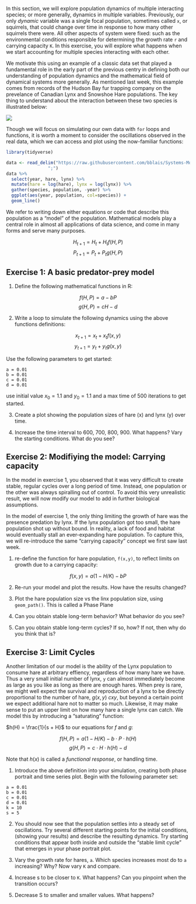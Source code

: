 In this section, we will explore population dynamics of multiple interacting species; or more generally, dynamics in multiple variables.  Previously, our only _dynamic_ variable was a single focal population, sometimes called `x`, or squirrels, that could change over time in response to how many other squirrels there were.  All other aspects of system were fixed: such as the environmental conditions responsible for determining the growth rate `r` and carrying capacity `K`.  In this exercise, you will explore what happens when we start accounting for multiple species interacting with each other.

We motivate this using an example of a classic data set that played a fundamental role in the early part of the previous centry in defining both our understanding of population dynamics and the mathematical field of dynamical systems more generally. As mentioned last week, this example comes from records of the Hudson Bay fur trapping company on the prevelance of Canadian Lynx and Snowshoe Hare populations.  The key thing to understand about the interaction between these two species is illustrated below:

![](https://www.math.duke.edu/education/ccp/materials/engin/predprey/Lynx.gif)



Though we will focus on simulating our own data with `for` loops and functions, it is worth a moment to consider the oscillations observed in the real data, which we can access and plot using the now-familiar functions:


```r
library(tidyverse)
```

```r
data <- read_delim("https://raw.githubusercontent.com/bblais/Systems-Modeling-Spring-2015-Notebooks/master/data/Lynx%20and%20Hare%20Data/lynxhare.csv",
                ";") 
data %>%
  select(year, hare, lynx) %>%
  mutate(hare = log(hare), lynx = log(lynx)) %>%
  gather(species, population, -year) %>%
  ggplot(aes(year, population, col=species)) + 
  geom_line()

```





We refer to writing down either equations or code that describe this population as a "model" of the population.  Mathematical models play a central role in almost all applications of data science, and come in many forms and serve many purposes.  


$$H_{t+1} = H_t + H_t  f(H,P) $$
$$P_{t+1} = P_t + P_t  g(H,P) $$




## Exercise 1: A basic predator-prey model

1.  Define the following mathematical functions in R:

$$f(H,P) = a - b P $$
$$g(H,P) = c H  - d $$


2. Write a loop to simulate the following dynamics using the above functions definitions:

$$x_{t+1} = x_t + x_t  f(x,y) $$
$$y_{t+1} = y_t + y_t  g(x,y) $$

Use the following parameters to get started:

```
a = 0.01
b = 0.01
c = 0.01
d = 0.01
```

use initial value $x_0 = 1.1$ and $y_0 = 1.1$ and a max time of $500$ iterations to get started.


3. Create a plot showing the population sizes of hare (x) and lynx (y) over time.


4.  Increase the time interval to 600, 700, 800, 900.  What happens?  Vary the starting conditions. What do you see?  





## Exercise 2: Modifiying the model: Carrying capacity

In the model in exercise 1, you observed that it was very difficult to create stable, regular cycles over a long period of time.  Instead, one population or the other was always spiralling out of control.  To avoid this very unrealistic result, we will now modify our model to add in further biological assumptions.

In the model of exercise 1, the only thing limiting the growth of hare was the presence predation by lynx. If the lynx population got too small, the hare population shot up without bound.  In reality, a lack of food and habitat would eventually stall an ever-expanding hare population.  To capture this, we will re-introduce the same "carrying capacity" concept we first saw last week.  

1. re-define the function for hare population, `f(x,y)`, to reflect limits on growth due to a carrying capacity:


$$f(x,y) = a  (1 - H/K) - b P $$


2. Re-run your model and plot the results.  How have the results changed?  


3. Plot the hare population size vs the linx population size, using `geom_path()`.  This is called a Phase Plane


3. Can you obtain stable long-term behavior?  What behavior do you see?

4. Can you obtain stable long-term cycles? If so, how? If not, then why do you think that is?


## Exercise 3: Limit Cycles

Another limitation of our model is the ability of the Lynx population to consume hare at arbitrary effiency, regardless of how many hare we have.  Thus a very small initial number of lynx, `y` can almost immediately become as large as you like as long as there are enough hares. When prey is rare, we might well expect the survival and reproduction of a lynx to be directly proportional to the number of hare, $g(x,y) ~ c x y$, but beyond a certain point we expect additional hare not to matter so much.  Likewise, it may make sense to put an upper limit on how many hare a single lynx can catch.  We model this by introducing a "saturating" function:

$h(H) = \frac{1}{s + H}$ to our equations for $f$ and $g$:  

$$ f(H,P) = a (1 - H / K)  - b \cdot P \cdot h(H) $$
$$ g(H,P) = c \cdot H \cdot h(H) - d $$

Note that $h(x)$ is called a *functional response*, or handling time.  

1.  Introduce the above definition into your simulation, creating both phase portrait and time series plot.  Begin with the following parameter set:

```
a = 0.01
b = 0.01
c = 0.01
d = 0.01
k = 10
s = 5
```






2. You should now see that the population settles into a steady set of oscillations.  Try several different starting points for the initial conditions, (showing your results) and describe the resulting dynamics.  Try starting conditions that appear both inside and outside the "stable limit cycle" that emerges in your phase portrait plot.  


3. Vary the growth rate for hares, `a`.  Which species increases most do to `a` increasing?  Why?  Now vary `K` and compare.

4.  Increase s to be closer to `K`.  What happens?  Can you pinpoint when the transition occurs?



5. Decrease S to smaller and smaller values.  What happens?  

